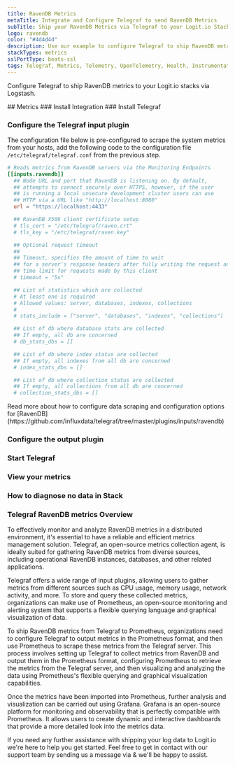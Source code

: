 ```yaml
---
title: RavenDB Metrics
metaTitle: Integrate and Configure Telegraf to send RavenDB Metrics
subTitle: Ship your RavenDB Metrics via Telegraf to your Logit.io Stack
logo: ravendb
color: "#4d4d4d"
description: Use our example to configure Telegraf to ship RavenDB metrics to your Logit.io stacks. Configure Telegraf to send RavenDB metrics to Logstash or Elastic.
stackTypes: metrics
sslPortType: beats-ssl
tags: Telegraf, Metrics, Telemetry, OpenTelemetry, Health, Instrumentation, RavenDB, Database, Monitoring, Ravendb
---
```


Configure Telegraf to ship RavenDB metrics to your Logit.io stacks via Logstash.

<Steps>
  ## Metrics
  ### Install Integration
  <InstallIntegration/>
  ### Install Telegraf

  <InstallTelegraf />

  ### Configure the Telegraf input plugin

  The configuration file below is pre-configured to scrape the system metrics from your hosts, add the following code to the configuration file `/etc/telegraf/telegraf.conf` from the previous step.

  ```toml copy
  # Reads metrics from RavenDB servers via the Monitoring Endpoints
  [[inputs.ravendb]]
    ## Node URL and port that RavenDB is listening on. By default,
    ## attempts to connect securely over HTTPS, however, if the user
    ## is running a local unsecure development cluster users can use
    ## HTTP via a URL like "http://localhost:8080"
    url = "https://localhost:4433"

    ## RavenDB X509 client certificate setup
    # tls_cert = "/etc/telegraf/raven.crt"
    # tls_key = "/etc/telegraf/raven.key"

    ## Optional request timeout
    ##
    ## Timeout, specifies the amount of time to wait
    ## for a server's response headers after fully writing the request and
    ## time limit for requests made by this client
    # timeout = "5s"

    ## List of statistics which are collected
    # At least one is required
    # Allowed values: server, databases, indexes, collections
    #
    # stats_include = ["server", "databases", "indexes", "collections"]

    ## List of db where database stats are collected
    ## If empty, all db are concerned
    # db_stats_dbs = []

    ## List of db where index status are collected
    ## If empty, all indexes from all db are concerned
    # index_stats_dbs = []

    ## List of db where collection status are collected
    ## If empty, all collections from all db are concerned
    # collection_stats_dbs = []
  ```
  <Callout type="info">
    Read more about how to configure data scraping and configuration options for [RavenDB](https://github.com/influxdata/telegraf/tree/master/plugins/inputs/ravendb)
  </Callout>

  ### Configure the output plugin

  <TelegrafOutputPlugin />

  ### Start Telegraf

  <StartTelegraf />

  ### View your metrics
  <LaunchStack source="RavenDB_Metrics_via_Telegraf" utmMedium="metrics" utmCampaign="telegraf-RavenDB-metrics" />

  ### How to diagnose no data in Stack

  <DiagnoseNoData />

</Steps>

### Telegraf RavenDB metrics Overview

To effectively monitor and analyze RavenDB metrics in a distributed environment, it's essential to have a 
reliable and efficient metrics management solution. Telegraf, an open-source metrics collection agent, 
is ideally suited for gathering RavenDB metrics from diverse sources, including operational RavenDB 
instances, databases, and other related applications.

Telegraf offers a wide range of input plugins, allowing users to gather metrics from different sources 
such as CPU usage, memory usage, network activity, and more. To store and query these collected metrics, 
organizations can make use of Prometheus, an open-source monitoring and alerting system that supports 
a flexible querying language and graphical visualization of data.

To ship RavenDB metrics from Telegraf to Prometheus, organizations need to configure Telegraf to output 
metrics in the Prometheus format, and then use Prometheus to scrape these metrics from the Telegraf server. 
This process involves setting up Telegraf to collect metrics from RavenDB and output them in the Prometheus 
format, configuring Prometheus to retrieve the metrics from the Telegraf server, and then visualizing and 
analyzing the data using Prometheus's flexible querying and graphical visualization capabilities.

Once the metrics have been imported into Prometheus, further analysis and visualization can be carried out 
using Grafana. Grafana is an open-source platform for monitoring and observability that is perfectly 
compatible with Prometheus. It allows users to create dynamic and interactive dashboards that provide 
a more detailed look into the metrics data.

If you need any further assistance with shipping your log data to Logit.io we're here to help you get started. 
Feel free to get in contact with our support team by sending us a message via <IntercomButton text="live chat" /> 
& we'll be happy to assist.
